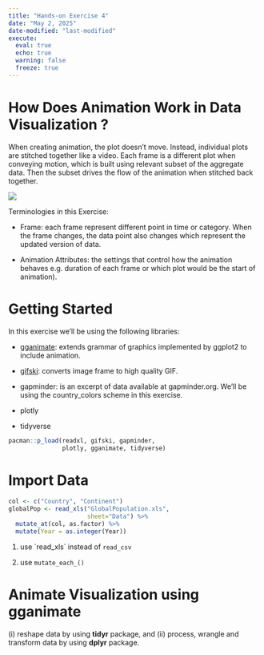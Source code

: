 ```yaml
---
title: "Hands-on Exercise 4"
date: "May 2, 2025"
date-modified: "last-modified"
execute: 
  eval: true
  echo: true
  warning: false
  freeze: true
---
```


# How Does Animation Work in Data Visualization ?

When creating animation, the plot doesn't move. Instead, individual plots are stitched together like a video. Each frame is a different plot when conveying motion, which is built using relevant subset of the aggregate data. Then the subset drives the flow of the animation when stitched back together.

![](/images/hands_on%203%20illustration.png)

Terminologies in this Exercise:

-   Frame: each frame represent different point in time or category. When the frame changes, the data point also changes which represent the updated version of data.

-   Animation Attributes: the settings that control how the animation behaves e.g. duration of each frame or which plot would be the start of animation).

# Getting Started

In this exercise we'll be using the following libraries:

-   <a href=https://gganimate.com/>gganimate</a>: extends grammar of graphics implemented by ggplot2 to include animation.

-   <a href=https://www.rdocumentation.org/packages/gifski/versions/1.32.0-1/topics/gifski>gifski</a>: converts image frame to high quality GIF.

-   gapminder: is an excerpt of data available at gapminder.org. We'll be using the country_colors scheme in this exercise.

-   plotly

-   tidyverse

```r
pacman::p_load(readxl, gifski, gapminder,
               plotly, gganimate, tidyverse)
```

# Import Data

```r
col <- c("Country", "Continent")
globalPop <- read_xls("GlobalPopulation.xls",
                      sheet="Data") %>%
  mutate_at(col, as.factor) %>%
  mutate(Year = as.integer(Year))
```

::: {.callout-tip title="How to extract data from .xls file"}
1.  use \`read_xls\` instead of `read_csv`

2.  use `mutate_each_()`
:::

# Animate Visualization using gganimate

\(i\) reshape data by using **tidyr** package, and (ii) process, wrangle and transform data by using **dplyr** package.
